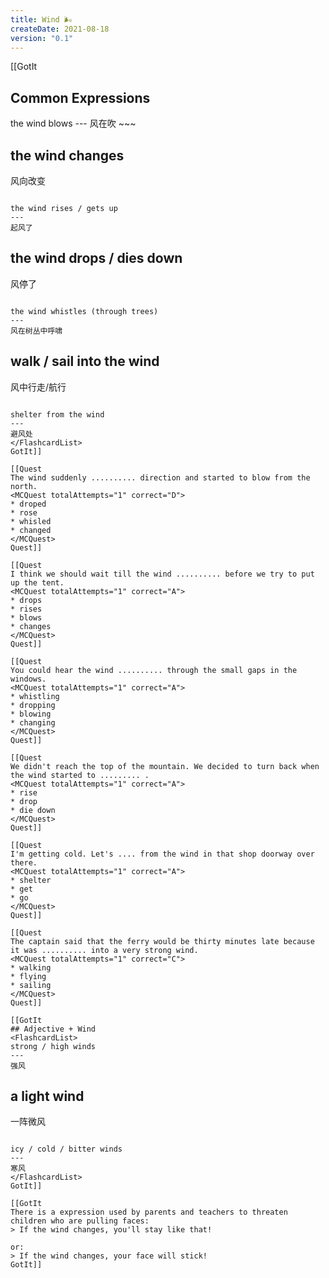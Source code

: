 ```yaml
---
title: Wind 🌬
createDate: 2021-08-18
version: "0.1"
---
```


[[GotIt
## Common Expressions 
<FlashcardList>
the wind blows
---
风在吹
~~~

the wind changes
---
风向改变
~~~

the wind rises / gets up
---
起风了
~~~

the wind drops / dies down
---
风停了
~~~

the wind whistles (through trees)
---
风在树丛中呼啸
~~~

walk / sail into the wind
---
风中行走/航行

~~~

shelter from the wind
---
避风处
</FlashcardList>
GotIt]]

[[Quest
The wind suddenly .......... direction and started to blow from the north.
<MCQuest totalAttempts="1" correct="D">
* droped
* rose
* whisled
* changed
</MCQuest>
Quest]]

[[Quest
I think we should wait till the wind .......... before we try to put up the tent.
<MCQuest totalAttempts="1" correct="A">
* drops
* rises
* blows
* changes
</MCQuest>
Quest]]

[[Quest
You could hear the wind .......... through the small gaps in the windows.
<MCQuest totalAttempts="1" correct="A">
* whistling
* dropping
* blowing
* changing
</MCQuest>
Quest]]

[[Quest
We didn't reach the top of the mountain. We decided to turn back when the wind started to ......... .
<MCQuest totalAttempts="1" correct="A">
* rise
* drop
* die down
</MCQuest>
Quest]]

[[Quest
I'm getting cold. Let's .... from the wind in that shop doorway over there.
<MCQuest totalAttempts="1" correct="A">
* shelter
* get
* go
</MCQuest>
Quest]]

[[Quest
The captain said that the ferry would be thirty minutes late because it was .......... into a very strong wind.
<MCQuest totalAttempts="1" correct="C">
* walking
* flying
* sailing
</MCQuest>
Quest]]

[[GotIt
## Adjective + Wind 
<FlashcardList>
strong / high winds
---
强风
~~~

a light wind
---
一阵微风
~~~

icy / cold / bitter winds
---
寒风
</FlashcardList>
GotIt]]

[[GotIt
There is a expression used by parents and teachers to threaten children who are pulling faces:
> If the wind changes, you'll stay like that!

or:
> If the wind changes, your face will stick!
GotIt]]